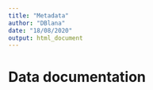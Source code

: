 ```yaml
---
title: "Metadata"
author: "DBlana"
date: "18/08/2020"
output: html_document
---
```


# Data documentation {#metadata}
